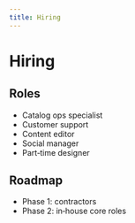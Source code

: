 ```yaml
---
title: Hiring
---
```


# Hiring

## Roles

- Catalog ops specialist
- Customer support
- Content editor
- Social manager
- Part‑time designer

## Roadmap

- Phase 1: contractors
- Phase 2: in‑house core roles

